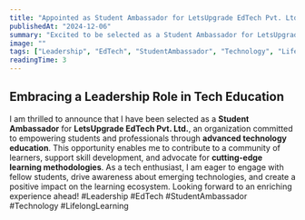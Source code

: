 ```yaml
---
title: "Appointed as Student Ambassador for LetsUpgrade EdTech Pvt. Ltd."
publishedAt: "2024-12-06"
summary: "Excited to be selected as a Student Ambassador for LetsUpgrade EdTech, empowering students through advanced tech education."
image: ""
tags: ["Leadership", "EdTech", "StudentAmbassador", "Technology", "LifelongLearning"]
readingTime: 3
---
```


## Embracing a Leadership Role in Tech Education
I am thrilled to announce that I have been selected as a **Student Ambassador** for **LetsUpgrade EdTech Pvt. Ltd.**, an organization committed to empowering students and professionals through **advanced technology education**.
This opportunity enables me to contribute to a community of learners, support skill development, and advocate for **cutting-edge learning methodologies**. As a tech enthusiast, I am eager to engage with fellow students, drive awareness about emerging technologies, and create a positive impact on the learning ecosystem.
Looking forward to an enriching experience ahead!
#Leadership #EdTech #StudentAmbassador #Technology #LifelongLearning